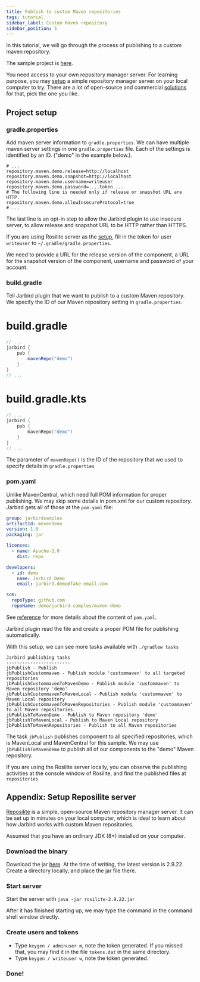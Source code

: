 ```yaml
---
title: Publish to custom Maven repositories
tags: tutorial
sidebar_label: Custom Maven repository
sidebar_position: 5
---
```

In this tutorial, we will go through the process of publishing to a custom
maven repository.

The sample project is [here](https://github.com/hkhc/jarbird-samples/tree/master/custommaven).

You need access to your own repository manager server. For learning purpose, you may [setup](#reposilite) a simple repository manager server on your local computer to try. There are a lot of open-source and commercial [solutions](https://maven.apache.org/repository-management.html) for that, pick the one you like.

## Project setup

### gradle.properties

Add maven server information to `gradle.properties`. We can have multiple maven server settings in one `gradle.properties` file. Each of the settings is identified by an ID. ("demo" in the example below.).

```properties title="~/.gradle/gradle.properties"
# ...
repository.maven.demo.release=http://localhost
repository.maven.demo.snapshot=http://localhost
repository.maven.demo.username=writeuser
repository.maven.demo.password=....token....
# The following line is needed only if release or snapshot URL are HTTP.
repository.maven.demo.allowInsecureProtocol=true
# ...
```

The last line is an opt-in step to allow the Jarbird plugin to use insecure
server, to allow release and snapshot URL to be HTTP rather than HTTPS.

If you are using Rosilite server as the [setup](#rosilite), fill in the
token for user `writeuser` to `~/.gradle/gradle.properties`.

We need to provide a URL for the release version of the component, a URL for the snapshot version of the component, username and password of your account.

### build.gradle

Tell Jarbird plugin that we want to publish to a custom Maven repository. We specify the ID of our Maven repository setting in `gradle.properties`.

<!--tabs-->
# build.gradle
```groovy {5}
// ...
jarbird {
    pub {
        mavenRepo("demo")
    }
}
// ...
```
# build.gradle.kts
```kotlin {5}
// ...
jarbird {
    pub {
        mavenRepo("demo")
    }
}
// ...
```
<!--/tabs-->

The parameter of `mavenRepo()` is the ID of the repository that we used to specify details in `gradle.properties`

### pom.yaml

Unlike MavenCentral, which need full POM information for proper publishing. We may skip some details in pom.xml for our custom repository. Jarbird gets all of those at the `pom.yaml` file:

``` yaml title="pom.yaml"
group: jarbirdsamples
artifactId: mevendemo
version: 1.0
packaging: jar

licenses:
  - name: Apache-2.0
    dist: repo

developers:
  - id: demo
    name: Jarbird Demo
    email: jarbird.demo@fake-email.com

scm:
  repoType: github.com
  repoName: demo/jarbird-samples/maven-demo
```

See [reference](../reference/pom) for more details about the content of `pom.yaml`.

Jarbird plugin read the file and create a proper POM file for publishing automatically.

With this setup, we can see more tasks available with `./gradlew tasks`

```text
Jarbird publishing tasks
------------------------
jbPublish - Publish
jbPublishCustommaven - Publish module 'custommaven' to all targeted repositories
jbPublishCustommavenToMavenDemo - Publish module 'custommaven' to Maven repository 'demo'
jbPublishCustommavenToMavenLocal - Publish module 'custommaven' to Maven Local repository
jbPublishCustommavenToMavenRepositories - Publish module 'custommaven' to all Maven repositories
jbPublishToMavenDemo - Publish to Maven repository 'demo'
jbPublishToMavenLocal - Publish to Maven Local repository
jbPublishToMavenRepositories - Publish to all Maven repositories
```

The task `jbPublish` publishes component to all specified repositories, which is MavenLocal and MavenCentral for this sample. We may use `jbPublishToMavenDemo`  to publish all of our components to the "demo" Maven repository.

If you are using the Rosilite server locally, you can observe the publishing activities at the console window of Rosilite, and find the published files at `repositories`

## Appendix: Setup Reposilite server

[Reposilite](https://reposilite.com/) is a simple, open-source Maven repository manager server. It can be set up in minutes on your local computer, which is ideal to learn about how Jarbird works with custom Maven repositories.

Assumed that you have an ordinary JDK (8+) installed on your computer.

### Download the binary

Download the jar [here](https://github.com/dzikoysk/reposilite/releases). At the time of writing, the latest version is 2.9.22. Create a directory locally, and place the jar file there.

### Start server

Start the server with `java -jar rosilite-2.9.22.jar`

After it has finished starting up, we may type the command in the command shell window directly.

### Create users and tokens

- Type `keygen / adminuser m`, note the token generated. If you missed that, you may find it in the file `tokens.dat` in the same directory.
- Type `keygen / writeuser w`, note the token generated.

### Done!
